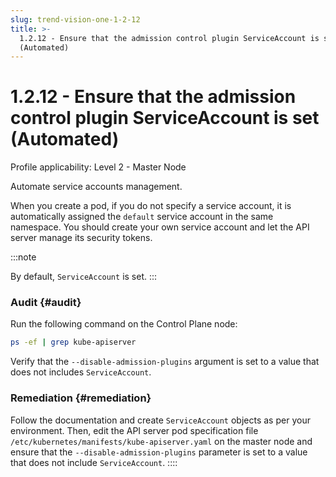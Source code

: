 ```yaml
---
slug: trend-vision-one-1-2-12
title: >-
  1.2.12 - Ensure that the admission control plugin ServiceAccount is set
  (Automated)
---
```

# 1.2.12 - Ensure that the admission control plugin ServiceAccount is set (Automated)

Profile applicability: Level 2 - Master Node

Automate service accounts management.

When you create a pod, if you do not specify a service account, it is automatically assigned the `default` service account in the same namespace. You should create your own service account and let the API server manage its security tokens.

:::note

By default, `ServiceAccount` is set.
:::

### Audit {#audit}

Run the following command on the Control Plane node:

```bash
ps -ef | grep kube-apiserver
```

Verify that the `--disable-admission-plugins` argument is set to a value that does not includes `ServiceAccount`.

### Remediation {#remediation}

Follow the documentation and create `ServiceAccount` objects as per your environment. Then, edit the API server pod specification file` /etc/kubernetes/manifests/kube-apiserver.yaml` on the master node and ensure that the `--disable-admission-plugins` parameter is set to a value that does not include `ServiceAccount`.
::::

